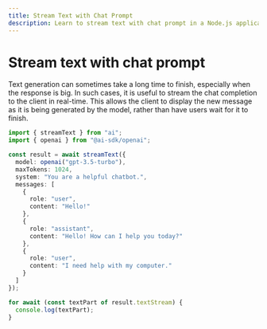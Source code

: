 ```yaml
---
title: Stream Text with Chat Prompt
description: Learn to stream text with chat prompt in a Node.js application.
---
```


# Stream text with chat prompt

Text generation can sometimes take a long time to finish, especially when the response is big.
In such cases, it is useful to stream the chat completion to the client in real-time.
This allows the client to display the new message as it is being generated by the model,
rather than have users wait for it to finish.

```ts file='index.ts'
import { streamText } from "ai";
import { openai } from "@ai-sdk/openai";

const result = await streamText({
  model: openai("gpt-3.5-turbo"),
  maxTokens: 1024,
  system: "You are a helpful chatbot.",
  messages: [
    {
      role: "user",
      content: "Hello!"
    },
    {
      role: "assistant",
      content: "Hello! How can I help you today?"
    },
    {
      role: "user",
      content: "I need help with my computer."
    }
  ]
});

for await (const textPart of result.textStream) {
  console.log(textPart);
}
```
